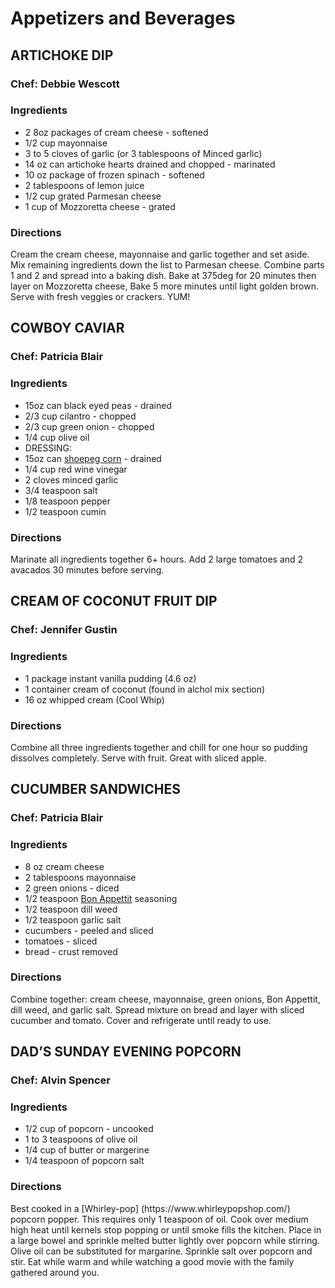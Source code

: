 # Appetizers and Beverages {#appetizers}

## ARTICHOKE DIP

### Chef: Debbie Wescott

### Ingredients
- 2  8oz packages of cream cheese - softened
- 1/2 cup mayonnaise
- 3 to 5 cloves of garlic (or 3 tablespoons of Minced garlic)
- 14 oz can artichoke hearts drained and chopped - marinated
- 10 oz package of frozen spinach - softened
- 2 tablespoons of lemon juice
- 1/2 cup grated Parmesan cheese
- 1 cup of Mozzoretta cheese - grated

### Directions
Cream the cream cheese, mayonnaise and garlic together and set aside. 
Mix remaining ingredients down the list to Parmesan cheese. 
Combine parts 1 and 2 and spread into a baking dish. 
Bake at 375deg for 20 minutes then layer on Mozzoretta cheese, 
Bake 5 more minutes until light golden brown. 
Serve with fresh veggies or crackers. 
YUM!

## COWBOY CAVIAR

### Chef: Patricia Blair

### Ingredients
- 15oz can black eyed peas - drained
- 2/3 cup cilantro - chopped
- 2/3 cup green onion - chopped
- 1/4 cup olive oil
- DRESSING:
- 15oz can [shoepeg corn](https://en.wikipedia.org/wiki/Shoepeg_corn) - drained
- 1/4 cup red wine vinegar
- 2 cloves minced garlic
- 3/4 teaspoon salt
- 1/8 teaspoon pepper
- 1/2 teaspoon cumin

### Directions
Marinate all ingredients together 6+ hours. Add 2 large tomatoes and 2 avacados 30 minutes before serving.

## CREAM OF COCONUT FRUIT DIP

### Chef: Jennifer Gustin

### Ingredients
- 1 package instant vanilla pudding (4.6 oz)
- 1 container cream of coconut (found in alchol mix section)
- 16 oz whipped cream (Cool Whip)

### Directions
Combine all three ingredients together and chill for one hour so pudding dissolves completely. 
Serve with fruit. Great with sliced apple.

## CUCUMBER SANDWICHES

### Chef: Patricia Blair

### Ingredients
- 8 oz cream cheese
- 2 tablespoons mayonnaise
- 2 green onions - diced
- 1/2 teaspoon [Bon Appettit](https://www.mccormick.com/gourmet/recipes/other/bon-appetit-seasoning-replacement) seasoning 
- 1/2 teaspoon dill weed
- 1/2 teaspoon garlic salt
- cucumbers - peeled and sliced
- tomatoes - sliced
- bread - crust removed

### Directions
Combine together: cream cheese, mayonnaise, green onions, Bon Appettit, dill weed, and garlic salt. 
Spread mixture on bread and layer with sliced cucumber and tomato. Cover and refrigerate until ready to use.

## DAD'S SUNDAY EVENING POPCORN

### Chef: Alvin Spencer

### Ingredients
- 1/2 cup of popcorn - uncooked
- 1 to 3 teaspoons of olive oil
- 1/4 cup of butter or margerine 
- 1/4 teaspoon of popcorn salt

### Directions
Best cooked in a [Whirley-pop] (https://www.whirleypopshop.com/) popcorn popper. This requires only 1 teaspoon of oil.  Cook over medium high heat until kernels stop popping
or until smoke fills the kitchen. Place in a large bowel and sprinkle melted butter lightly over popcorn while stirring. Olive oil can be substituted for margarine. Sprinkle salt over popcorn and stir. Eat while warm and while watching a good movie with the family gathered around you. 

